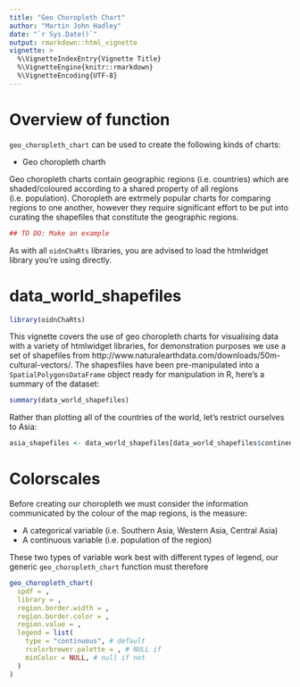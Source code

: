 ```yaml
---
title: "Geo Choropleth Chart"
author: "Martin John Hadley"
date: "`r Sys.Date()`"
output: rmarkdown::html_vignette
vignette: >
  %\VignetteIndexEntry{Vignette Title}
  %\VignetteEngine{knitr::rmarkdown}
  %\VignetteEncoding{UTF-8}
---
```


<!-- ANY PACKAGES USED HERE MUST BE LOADED IN THE DESCRIPTION FILE AS WELL !-->

# Overview of function

`geo_choropleth_chart` can be used to create the following kinds of charts:

- Geo choropleth charth

Geo choropleth charts contain geographic regions (i.e. countries) which are shaded/coloured according to a shared property of all regions (i.e. population). Choropleth are extrmely popular charts for comparing regions to one another, however they require significant effort to be put into curating the shapefiles that constitute the geographic regions.

```r
## TO DO: Make an example
```


As with all `oidnChaRts` libraries, you are advised to load the htmlwidget library you're using directly.

# data_world_shapefiles

```r
library(oidnChaRts)
```

This vignette covers the use of geo choropleth charts for visualising data with a variety of htmlwidget libraries, for demonstration purposes we use a set of shapefiles from http://www.naturalearthdata.com/downloads/50m-cultural-vectors/. The shapesfiles have been pre-manipulated into a `SpatialPolygonsDataFrame` object ready for manipulation in R, here's a summary of the dataset:

```r
summary(data_world_shapefiles)
```

Rather than plotting all of the countries of the world, let's restrict ourselves to Asia:

```r
asia_shapefiles <- data_world_shapefiles[data_world_shapefiles$continent == "Asia", ]
```

# Colorscales

Before creating our choropleth we must consider the information communicated by the colour of the map regions, is the measure:

- A categorical variable (i.e. Southern Asia, Western Asia, Central Asia)
- A continuous variable (i.e. population of the region)

These two types of variable work best with different types of legend, our generic `geo_choropleth_chart` function must therefore


```r
geo_choropleth_chart(
  spdf = ,
  library = ,
  region.border.width = ,
  region.border.color = ,
  region.value = ,
  legend = list(
    type = "continuous", # default 
    rcolorbrewer.palette = , # NULL if 
    minColor = NULL, # null if not 
  )
)
```
